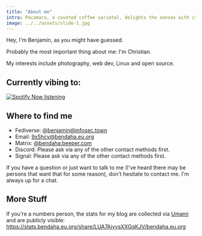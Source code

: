 ```yaml
---
title: "About me"
intro: Pacamara, a coveted coffee varietal, delights the senses with its exceptional flavor profile. 
image: ../../assets/slide-1.jpg
---
```

Hey, I'm Benjamin, as you might have guessed.

Probably the most important thing about me: I'm Christian.

My interests include photography, web dev, Linux and open source.

## Currently vibing to: 

[![Spotify Now listening](https://spotify-readme-zeta-lake.vercel.app/api?scan=true&theme=dark)](https://listenbrainz.org/user/darkshark/)

## Where to find me
- Fediverse: [@benjamin@infosec.town](https://infosec.town/@benjamin)
- Email: [9x5hcy@bendaha.eu.org](mailto:9x5hcy@bendaha.eu.org)
- Matrix: [@bendaha:beeper.com](https://matrix.to/#/@bendaha:beeper.com)
- Discord: Please ask via any of the other contact methods first.
- Signal: Please ask via any of the other contact methods first.

If you have a question or just want to talk to me (I've heard there may be persons that want that for some reason), don't hesitate to contact me.
I'm always up for a chat.

## More Stuff
If you're a numbers person, the stats for my blog are collected via [Umami](https://umami.is) and are publicly visible: https://stats.bendaha.eu.org/share/LUA7AjyysXXGqKJV/bendaha.eu.org